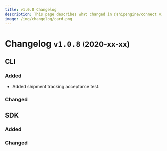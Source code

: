 ```yaml
---
title: v1.0.8 Changelog
description: This page describes what changed in @shipengine/connect v1.0.8
image: /img/changelog/card.png
---
```


Changelog `v1.0.8` <small>(2020-xx-xx)</small>
=========================================================

CLI
---------------------------------------

### Added
- Added shipment tracking acceptance test.

### Changed


SDK
---------------------------------------
### Added

### Changed

